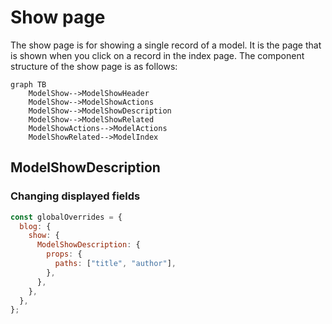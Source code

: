 # Show page

The show page is for showing a single record of a model. It is the page that is shown when you click on a record in the index page. The component structure of the show page is as follows:

```mermaid
graph TB
    ModelShow-->ModelShowHeader
    ModelShow-->ModelShowActions
    ModelShow-->ModelShowDescription
    ModelShow-->ModelShowRelated
    ModelShowActions-->ModelActions
    ModelShowRelated-->ModelIndex
```

## ModelShowDescription

### Changing displayed fields

```javascript
const globalOverrides = {
  blog: {
    show: {
      ModelShowDescription: {
        props: {
          paths: ["title", "author"],
        },
      },
    },
  },
};
```
